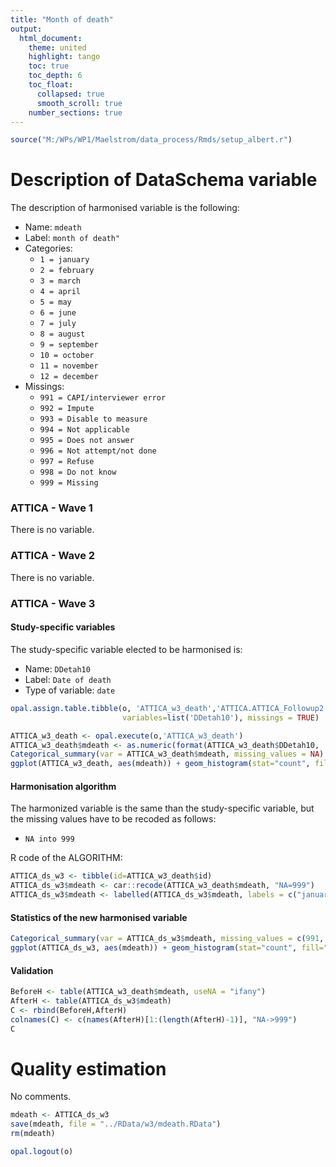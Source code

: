 ```yaml
---
title: "Month of death"
output: 
  html_document:
    theme: united
    highlight: tango
    toc: true
    toc_depth: 6
    toc_float:
      collapsed: true
      smooth_scroll: true
    number_sections: true
---
```


<!-- ########################################################## --> 

<!-- # Installation, loading packages -->
<!-- **R script:** -->



```r
source("M:/WPs/WP1/Maelstrom/data_process/Rmds/setup_albert.r")
```

<!-- ########################################################## --> 

# Description of DataSchema variable 

The description of harmonised variable is the following:
  
* Name: `mdeath`
* Label: `month of death"`
* Categories: 
    + `1 = january`
    + `2 = february`
    + `3 = march`
    + `4 = april`
    + `5 = may`
    + `6 = june`
    + `7 = july`
    + `8 = august`
    + `9 = september`
    + `10 = october`
    + `11 = november`
    + `12 = december`
* Missings: 
    + `991 = CAPI/interviewer error`
    + `992 = Impute`
    + `993 = Disable to measure`
    + `994 = Not applicable`
    + `995 = Does not answer`
    + `996 = Not attempt/not done`
    + `997 = Refuse`
    + `998 = Do not know`
    + `999 = Missing`

### ATTICA - Wave 1 

There is no variable.




### ATTICA - Wave 2 

There is no variable.




### ATTICA - Wave 3 

#### Study-specific variables

The study-specific variable elected to be harmonised is:

* Name: `DDetah10`
* Label: `Date of death`
* Type of variable: `date`

```r
opal.assign.table.tibble(o, 'ATTICA_w3_death','ATTICA.ATTICA_Followup2',
                         variables=list('DDetah10'), missings = TRUE)
```

```r
ATTICA_w3_death <- opal.execute(o,'ATTICA_w3_death')
ATTICA_w3_death$mdeath <- as.numeric(format(ATTICA_w3_death$DDetah10, '%m'))
Categorical_summary(var = ATTICA_w3_death$mdeath, missing_values = NA)
ggplot(ATTICA_w3_death, aes(mdeath)) + geom_histogram(stat="count", fill="steelblue") + xlab("Month of death") + ylab("Frequency")
```


#### Harmonisation algorithm
The harmonized variable is the same than the study-specific variable, but the missing values have to be recoded as follows:

* `NA into 999`

R code of the ALGORITHM:

```r
ATTICA_ds_w3 <- tibble(id=ATTICA_w3_death$id)
ATTICA_ds_w3$mdeath <- car::recode(ATTICA_w3_death$mdeath, "NA=999")
ATTICA_ds_w3$mdeath <- labelled(ATTICA_ds_w3$mdeath, labels = c("january"=1, "february"=2, "march"=3, "april"=4, "may"=5, "june"=6, "july"=7, "august"=8, "september"=9, "october"=10, "november"=11, "december"=12, "Missing"=999, "Do not know"=998, "Refuse"=997, "Not attempt not done"=996, "Does not answer"=995,  "Not applicable"=994, "Disable to measure"=993, "Impute"=992, "CAPI interviewer error"=991))
```

#### Statistics of the new harmonised variable
```r
Categorical_summary(var = ATTICA_ds_w3$mdeath, missing_values = c(991, 992, 993, 994, 995, 996, 997, 998, 999))
ggplot(ATTICA_ds_w3, aes(mdeath)) + geom_histogram(stat="count", fill="steelblue") + xlab("Month of death") + ylab("Frequency") + xlim(0,13)
```

#### Validation
```r
BeforeH <- table(ATTICA_w3_death$mdeath, useNA = "ifany")
AfterH <- table(ATTICA_ds_w3$mdeath)
C <- rbind(BeforeH,AfterH)
colnames(C) <- c(names(AfterH)[1:(length(AfterH)-1)], "NA->999")
C
```


# Quality estimation

No comments.


```r
mdeath <- ATTICA_ds_w3
save(mdeath, file = "../RData/w3/mdeath.RData")
rm(mdeath)
```


```r
opal.logout(o)
```





